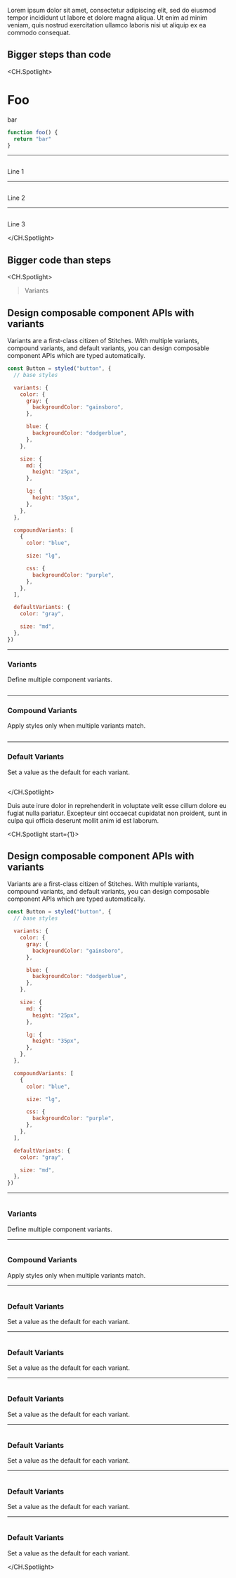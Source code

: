 Lorem ipsum dolor sit amet, consectetur adipiscing elit, sed do eiusmod tempor incididunt ut labore et dolore magna aliqua. Ut enim ad minim veniam, quis nostrud exercitation ullamco laboris nisi ut aliquip ex ea commodo consequat.

## Bigger steps than code

<CH.Spotlight>

# Foo

bar

```js foo.js
function foo() {
  return "bar"
}
```

---

```js foo.js focus=1

```

Line 1

---

```js foo.js focus=2

```

Line 2

---

```js foo.js focus=3

```

Line 3

</CH.Spotlight>

## Bigger code than steps

<CH.Spotlight>

> Variants

## Design composable component APIs with variants

Variants are a first-class citizen of Stitches. With multiple variants, compound variants, and default variants, you can design composable component APIs which are typed automatically.

```js
const Button = styled("button", {
  // base styles

  variants: {
    color: {
      gray: {
        backgroundColor: "gainsboro",
      },

      blue: {
        backgroundColor: "dodgerblue",
      },
    },

    size: {
      md: {
        height: "25px",
      },

      lg: {
        height: "35px",
      },
    },
  },

  compoundVariants: [
    {
      color: "blue",

      size: "lg",

      css: {
        backgroundColor: "purple",
      },
    },
  ],

  defaultVariants: {
    color: "gray",

    size: "md",
  },
})
```

---

### Variants

Define multiple component variants.

```js focus=4:24

```

---

### Compound Variants

Apply styles only when multiple variants match.

```js focus=26:36

```

---

### Default Variants

Set a value as the default for each variant.

```js focus=38:42

```

</CH.Spotlight>

Duis aute irure dolor in reprehenderit in voluptate velit esse cillum dolore eu fugiat nulla pariatur. Excepteur sint occaecat cupidatat non proident, sunt in culpa qui officia deserunt mollit anim id est laborum.

<CH.Spotlight start={1}>

## Design composable component APIs with variants

Variants are a first-class citizen of Stitches. With multiple variants, compound variants, and default variants, you can design composable component APIs which are typed automatically.

```js
const Button = styled("button", {
  // base styles

  variants: {
    color: {
      gray: {
        backgroundColor: "gainsboro",
      },

      blue: {
        backgroundColor: "dodgerblue",
      },
    },

    size: {
      md: {
        height: "25px",
      },

      lg: {
        height: "35px",
      },
    },
  },

  compoundVariants: [
    {
      color: "blue",

      size: "lg",

      css: {
        backgroundColor: "purple",
      },
    },
  ],

  defaultVariants: {
    color: "gray",

    size: "md",
  },
})
```

---

```js focus=4:24

```

### Variants

Define multiple component variants.

---

```js focus=26:36

```

### Compound Variants

Apply styles only when multiple variants match.

---

```js focus=38:42

```

### Default Variants

Set a value as the default for each variant.

---

```js focus=38:42

```

### Default Variants

Set a value as the default for each variant.

---

```js focus=38:42

```

### Default Variants

Set a value as the default for each variant.

---

```js focus=38:42

```

### Default Variants

Set a value as the default for each variant.

---

```js focus=38:42

```

### Default Variants

Set a value as the default for each variant.

---

```js focus=38:42

```

### Default Variants

Set a value as the default for each variant.

</CH.Spotlight>
